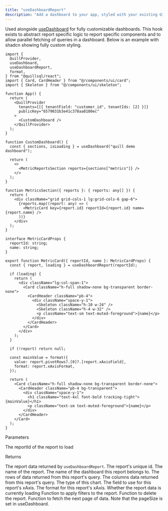 ```yaml
---
title: "useDashboardReport"
description: "Add a dashboard to your app, styled with your existing UI components."
---
```


Used alongside [useDashboard](/react/use-dashboard) for fully customizable dashboards. This hook exists to abstract report specific logic to report specific components and to allow parallel fetching of queries in a dashboard. Below is an example with shadcn showing fully custom styling.

```tsx App.tsx
import {
  QuillProvider,
  useDashboard,
  useDashboardReport,
  format,
} from "@quillsql/react";
import { Card, CardHeader } from "@/components/ui/card";
import { Skeleton } from "@/components/ui/skeleton";

function App() {
  return (
    <QuillProvider
      tenants={[{ tenantField: "customer_id", tenantIds: [2] }]}
      publicKey="6579031b3e41c378aa8180ec"
    >
      <CustomDashboard />
    </QuillProvider>
  );
}

function CustomDashboard() {
  const { sections, isLoading } = useDashboard("quill demo dashboard");

  return (
    <>
      <MetricReportsSection reports={sections["metrics"]} />
    </>
  );
}

function MetricsSection({ reports }: { reports: any[] }) {
  return (
    <div className="grid grid-cols-1 lg:grid-cols-6 gap-6">
      {reports.map((report: any) => (
        <MetricCard key={report.id} reportId={report.id} name={report.name} />
      ))}
    </div>
  );
}

interface MetricCardProps {
  reportId: string;
  name: string;
}

export function MetricCard({ reportId, name }: MetricCardProps) {
  const { report, loading } = useDashboardReport(reportId);

  if (loading) {
    return (
      <div className="lg:col-span-1">
        <Card className="h-full shadow-none bg-transparent border-none">
          <CardHeader className="pb-4">
            <div className="space-y-1">
              <Skeleton className="h-10 w-24" />
              <Skeleton className="h-4 w-32" />
              <p className="text-sm text-muted-foreground">{name}</p>
            </div>
          </CardHeader>
        </Card>
      </div>
    );
  }

  if (!report) return null;

  const mainValue = format({
    value: report.pivotRows?.[0]?.[report.xAxisField],
    format: report.xAxisFormat,
  });

  return (
    <Card className="h-full shadow-none bg-transparent border-none">
      <CardHeader className="pb-4 bg-transparent">
        <div className="space-y-1">
          <h1 className="text-4xl font-bold tracking-tight">{mainValue}</h1>
          <p className="text-sm text-muted-foreground">{name}</p>
        </div>
      </CardHeader>
    </Card>
  );
}
```

Parameters

<ParamField body="reportId" type="string" required>
  The reportId of the report to load
</ParamField>

Returns

<ParamField path="report" type="QuillReport | null">
  The report data returned by <code>useDashboardReport</code>.
  <Expandable title="QuillReport type">
    <ResponseField name="id" type="string" required>
      The report's unique id.
    </ResponseField>
    <ResponseField name="name" type="string" required>
      The name of the report.
    </ResponseField>
    <ResponseField name="dashboardName" type="string" required>
      The name of the dashboard this report belongs to.
    </ResponseField>
    <ResponseField name="rows" type="{ [key: string]: string }[]" required>
      The rows of data returned from this report's query.
    </ResponseField>
    <ResponseField name="columns" type="Column[]" required>
      The columns data returned from this report's query.
    </ResponseField>
    <ResponseField name="chartType" type="string" required>
      The type of this chart.
    </ResponseField>
    <ResponseField name="xAxisField" type="string" required>
      The field to use for this report's xAxis.
    </ResponseField>
    <ResponseField name="xAxisFormat" type="AxisFormat" required>
      The format for this report's xAxis.
    </ResponseField>
  </Expandable>
</ParamField>

<ParamField path="isLoading" type="boolean">
  Whether the report data is currently loading
</ParamField>

<ParamField path="applyFilters" type="(filters: Filter[]) => void">
  Function to apply filters to the report.
</ParamField>

<ParamField path="deleteReport" type="() => void">
  Function to delete the report.
</ParamField>

<ParamField path="fetchNextPage" type="() => Promise<void>">
  Function to fetch the next page of data. Note that the pageSize is set in
  useDashboard.
</ParamField>
